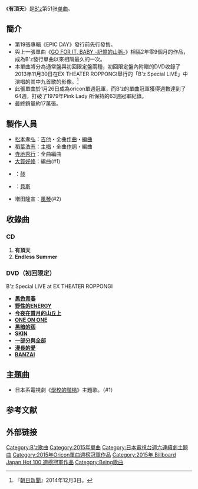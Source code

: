 {{Infobox Single |
| Name           = 有頂天
| Artist         = [[B'z|B'z]]
| Album          = [[EPIC_DAY|EPIC DAY]]
| Cover          =
| Released       = 2015年1月14日
| Format         = [[單曲|單曲CD]]
| Recorded       = 2014年
| Genre          = [[J-POP|J-POP]]<br/>[[硬式搖滾|硬式搖滾]]
| Label          = [[VERMILLION_RECORDS|VERMILLION RECORDS]]
| Writer         = [[稻葉浩志|稻葉浩志]]（全作詞）<br />[[松本孝弘|松本孝弘]]（全作曲）
| Producer       = [[松本孝弘|松本孝弘]]
| Certification =金唱片（[[日本唱片協會|日本唱片協會]]）
| Chart position = * 週榜第1位<small>（[[Oricon公信榜|Oricon]]）</small>
* 2015年1月度月間第2位<small>（[[Oricon公信榜|Oricon]]）</small>
* 2015上半年度第17位<small>（[[Oricon公信榜|Oricon]]）</small>
* 2015年度年間第37位<small>（[[Oricon公信榜|Oricon]]）</small>
| Last single    = [[GO_FOR_IT,_BABY_-記憶的山脈-|GO FOR IT, BABY -記憶的山脈-]] <br /> （2012年）
| This single    = '''有頂天'''<br /> （2015年）
| Next single    = [[RED|RED]]<br />（2015年）
}}
《'''有頂天'''》是[[B'z|B'z]]第51张[[单曲|单曲]]。

== 簡介 ==
* 第19張專輯《EPIC DAY》發行前先行發售。
* 與上一張單曲《[[GO_FOR_IT,_BABY_-記憶的山脈-|GO FOR IT, BABY -記憶的山脈-]]》相隔2年零9個月的作品，成為B'z發行單曲以來相隔最久的一次。
* 本單曲將分為通常盤與初回限定盤兩種，初回限定盤內附贈的DVD收錄了2013年11月30日在EX THEATER ROPPONGI舉行的「B'z Special LIVE」中演唱的其中九首歌的影像。<ref name="asahi">『[[朝日新聞|朝日新聞]]』2014年12月3日。</ref>
*此張單曲於1月26日成為oricon單週冠軍，而B'z的單曲冠軍獲得週數達到了64週，打破了1979年Pink Lady 所保持的63週冠軍紀錄。
*最終銷量約17萬張。

== 製作人員 ==
*[[松本孝弘|松本孝弘]]：[[吉他|吉他]]・全曲[[作曲|作曲]]・[[編曲|編曲]]
*[[稻葉浩志|稻葉浩志]]：[[主唱|主唱]]・全曲[[作詞|作詞]]・編曲
*[[寺地秀行|寺地秀行]]：全曲編曲
*[[大賀好修|大賀好修]]：編曲(#1)
*{{link-en|Shane Gaalaas|Shane Gaalaas}}：[[爵士鼓|鼓]]
*{{link-en|Barry Sparks|Barry Sparks}}：[[電貝斯|貝斯]]
*増田隆宣：[[風琴|風琴]](#2)

== 收錄曲 ==
=== CD ===
# '''有頂天'''
# '''Endless Summer'''

=== DVD（初回限定） ===
B'z Special LIVE at EX THEATER ROPPONGI
* '''[[ACTION|黑色青春]]'''
* '''[[野性的ENERGY|野性的ENERGY]]'''
* '''[[今夜在賞月的山丘上|今夜在賞月的山丘上]]'''
* '''[[ACTION|ONE ON ONE]]'''
* '''[[The_7th_Blues|黑暗的雨]]'''
* '''[[Brotherhood_(B'z專輯)|SKIN]]'''
* '''[[一部分與全部/DIVE|一部分與全部]]'''
* '''[[Brotherhood_(B'z專輯)|漫長的愛]]'''
* '''[[BANZAI_(B'z單曲)|BANZAI]]'''

== 主題曲 ==
* 日本系電視劇《[[學校的階梯_(電視劇)|學校的階梯]]》主題歌。（#1）

==参考文献==
{{reflist}}

== 外部链接 ==

{{B'z}}
{{Oricon單曲週榜冠軍 (2015年)|2015年1月26日}}
{{Billboard JAPAN Hot 100 週榜冠軍 (2015年)|2015年1月26日}}
{{日本電視台週六連續劇主題曲2010年代後半部}}
{{DEFAULTSORT:Uchoten}}

[[Category:B'z歌曲|Category:B'z歌曲]]
[[Category:2015年單曲|Category:2015年單曲]]
[[Category:日本電視台週六連續劇主題曲|Category:日本電視台週六連續劇主題曲]]
[[Category:2015年Oricon單曲週榜冠軍作品|Category:2015年Oricon單曲週榜冠軍作品]]
[[Category:2015年_Billboard_Japan_Hot_100_週榜冠軍作品|Category:2015年 Billboard Japan Hot 100 週榜冠軍作品]]
[[Category:Being歌曲|Category:Being歌曲]]